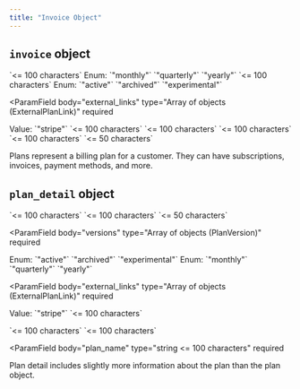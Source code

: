 ```yaml
---
title: "Invoice Object"
---
```


## `invoice` object

<ParamField body="plan_name" type="string" required>
`<= 100 characters`
</ParamField>

<ParamField body="plan_duration" type="string (PlanDurationEnum)" required>
  Enum: `"monthly"` `"quarterly"` `"yearly"`
</ParamField>

<ParamField body="product_id" type="string or null" />

<ParamField body="plan_id" type="string" >
`<= 100 characters`
</ParamField>

<ParamField body="status" type="string (Status13eEnum)">
  Enum: `"active"` `"archived"` `"experimental"`
</ParamField>

<ParamField body="" type=""></ParamField>

<ParamField
  body="external_links"
  type="Array of objects (ExternalPlanLink)"
  required
>

<Expandable title="Array">
  
  <ResponseField name="source" type="string" required>
  Value: `"stripe"`
  </ResponseField>

  <ResponseField name="external_plan_id" type="string" required>
  `<= 100 characters`
  </ResponseField>

</Expandable>

</ParamField>

<ParamField body="parent_plan" type="object" required>
<Expandable title="Array">
  
  <ResponseField name="plan_name" type="string" required>
  `<= 100 characters`
  </ResponseField>

  <ResponseField name="plan_id" type="string">
  `<= 100 characters`
  </ResponseField>

</Expandable>
</ParamField>

<ParamField body="target_customer" type="object" required>
<Expandable title="Array">
  
  <ResponseField name="customer_name" type="string or null">
  `<= 100 characters`
  </ResponseField>

  <ResponseField name="customer_id" type="string">
  `<= 50 characters`
  </ResponseField>

</Expandable>
</ParamField>

<ParamField body="created_on" type="string <date-time>" required></ParamField>

<ParamField body="created_by" type="string" required></ParamField>

<ParamField body="display_version" type="object" required></ParamField>

<ParamField body="num_versions" type="integer" required></ParamField>

<ParamField body="active_subscriptions" type="integer" required></ParamField>

Plans represent a billing plan for a customer. They can have subscriptions,
invoices, payment methods, and more.

## `plan_detail` object

<ParamField body="plan_id" type="string " >
`<= 100 characters`
</ParamField>

<ParamField body="target_customer" type="object" required>
<Expandable title="Array">
  
  <ResponseField name="customer_name" type="string or null">
  `<= 100 characters`
  </ResponseField>

  <ResponseField name="customer_id" type="string">
  `<= 50 characters`
  </ResponseField>

</Expandable>
</ParamField>

<ParamField body="created_on" type="string <date-time>" required></ParamField>

<ParamField
  body="versions"
  type="Array of objects (PlanVersion)"
  required
></ParamField>

<ParamField body="active_subscriptions" type="integer" required></ParamField>

<ParamField body="num_versions" type="integer" required></ParamField>

<ParamField body="status" type="string (Status13eEnum)">
  Enum: `"active"` `"archived"` `"experimental"`
</ParamField>

<ParamField body="plan_duration" type="string (PlanDurationEnum)" required>
  Enum: `"monthly"` `"quarterly"` `"yearly"`
</ParamField>

<ParamField
  body="external_links"
  type="Array of objects (ExternalPlanLink)"
  required
>

<Expandable title="Array">
  
  <ResponseField name="source" type="string" required>
  Value: `"stripe"`
  </ResponseField>

  <ResponseField name="external_plan_id" type="string" required>
  `<= 100 characters`
  </ResponseField>

</Expandable>

</ParamField>

<ParamField body="created_by" type="string" required></ParamField>

<ParamField body="parent_plan" type="object" required>
<Expandable title="Array">
  
  <ResponseField name="plan_name" type="string" required>
  `<= 100 characters`
  </ResponseField>

  <ResponseField name="plan_id" type="string">
  `<= 100 characters`
  </ResponseField>

</Expandable>
</ParamField>

<ParamField
  body="plan_name"
  type="string <= 100 characters"
  required
></ParamField>

<ParamField body="product_id" type="string or null" >

</ParamField>

Plan detail includes slightly more information about the plan than the plan
object.
